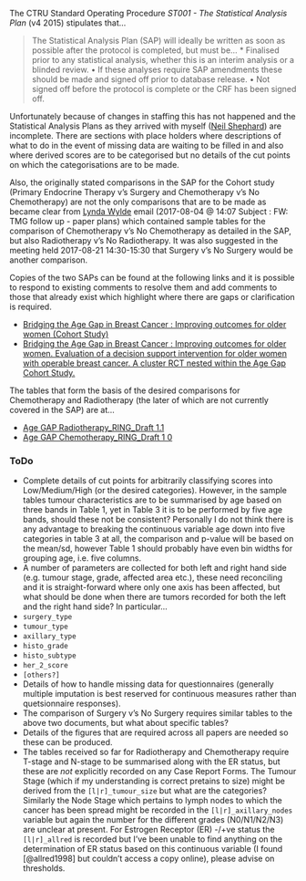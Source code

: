 The CTRU Standard Operating Procedure *ST001 - The Statistical Analysis Plan* (v4 2015) stipulates that...

> The Statistical Analysis Plan (SAP) will ideally be written as soon as possible after the protocol is completed, but must be...
> * Finalised prior to any statistical analysis, whether this is an interim analysis or a blinded review.
> • If these analyses require SAP amendments these should be made and signed off prior to database release.
> • Not signed off before the protocol is complete or the CRF has been signed off.

Unfortunately because of changes in staffing this has not happened and the Statistical Analysis Plans as they arrived with myself ([Neil Shephard](mailto:n.shephard@sheffield.ac.uk)) are incomplete.  There are sections with place holders where descriptions of what to do in the event of missing data are waiting to be filled in and also where derived scores are to be categorised but no details of the cut points on which the categorisations are to be made.

Also, the originally stated comparisons in the SAP for the Cohort study (Primary Endocrine Therapy v's Surgery and Chemotherapy v's No Chemotherapy) are not the only comparisons that are to be made as became clear from [Lynda Wylde](mailto:l.wyld@sheffield.ac.uk) email (2017-08-04 @ 14:07 Subject : FW: TMG follow up - paper plans) which contained sample tables for the comparison of Chemotherapy v's No Chemotherapy as detailed in the SAP, but also Radiotherapy v's No Radiotherapy.  It was also suggested in the meeting held 2017-08-21 14:30-15:30 that Surgery v's No Surgery would be another comparison.

Copies of the two SAPs can be found at the following links and it is possible to respond to existing comments to resolve them and add comments to those that already exist which highlight where there are gaps or clarification is required.


* [Bridging the Age Gap in Breast Cancer : Improving outcomes for older women (Cohort Study)](https://docs.google.com/a/sheffield.ac.uk/document/d/1cQHP8WJ7SLg8kKl5z68PkJBf_kAodHozT_h6Gcc0xTs/edit?usp=sharing)
* [Bridging the Age Gap in Breast Cancer : Improving outcomes for older women. Evaluation of a decision support intervention for older women with operable breast cancer. A cluster RCT nested within the Age Gap Cohort Study.](https://docs.google.com/a/sheffield.ac.uk/document/d/1YQZ7Bp9h5Wpw0z1AJ_U4XL33tK0a2krQd1y8pJJKwWo/edit?usp=sharing)

The tables that form the basis of the desired comparisons for Chemotherapy and Radiotherapy (the later of which are not currently covered in the SAP) are at...

* [Age GAP Radiotherapy_RING_Draft 1.1](https://docs.google.com/a/sheffield.ac.uk/document/d/1YO_ne-nfi4sEN-SLtcITz6g7cx9trXAAvYKEW2nii-I/edit?usp=sharing)
* [Age GAP Chemotherapy_RING_Draft 1 0](https://docs.google.com/a/sheffield.ac.uk/document/d/1MYX4ofFw3Os2WNsFdcWZW5e1v7cQBgoa43gmZyXePdI/edit?usp=sharing)

### ToDo

* Complete details of cut points for arbitrarily classifying scores into Low/Medium/High (or the desired categories).  However, in the sample tables tumour characteristics are to be summarised by age based on three bands in Table 1, yet in Table 3 it is to be performed by five age bands, should these not be consistent?  Personally I do not think there is any advantage to breaking the continuous variable age down into five categories in table 3 at all, the comparison and p-value will be based on the mean/sd, however Table 1 should probably have even bin widths for grouping age, i.e. five columns.
* A number of parameters are collected for both left and right hand side (e.g. tumour stage, grade, affected area etc.), these need reconciling and it is straight-forward where only one axis has been affected, but what should be done when there are tumors recorded for both the left and the right hand side?  In particular...
 - `surgery_type`
 - `tumour_type`
 - `axillary_type`
 - `histo_grade`
 - `histo_subtype`
 - `her_2_score`
 - `[others?]`
* Details of how to handle missing data for questionnaires (generally multiple imputation is best reserved for continuous measures rather than quetsionnaire responses).
* The comparison of Surgery v's No Surgery requires similar tables to the above two documents, but what about specific tables?
* Details of the figures that are required across all papers are needed so these can be produced.
* The tables received so far for Radiotherapy and Chemotherapy require T-stage and N-stage to be summarised along with the ER status, but these are *not* explicitly recorded on any Case Report Forms.  The Tumour Stage (which if my understanding is correct pretains to size) might be derived from the `[l|r]_tumour_size` but what are the categories?  Similarly the Node Stage which pertains to lymph nodes to which the cancer has been spread might be recorded in the `[l|r]_axillary_nodes` variable but again the number for the different grades (N0/N1/N2/N3) are unclear at present.  For Estrogen Receptor (ER) -/+ve status the `[l|r]_allred` is recorded but I've been unable to find anything on the determination of ER status based on this continuous variable (I found [@allred1998] but couldn't access a copy online), please advise on thresholds.
